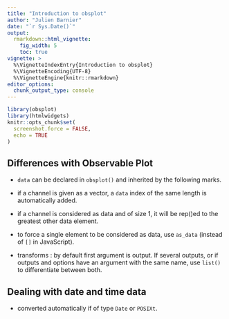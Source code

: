 ```yaml
---
title: "Introduction to obsplot"
author: "Julien Barnier"
date: "`r Sys.Date()`"
output:
  rmarkdown::html_vignette:
    fig_width: 5
    toc: true
vignette: >
  %\VignetteIndexEntry{Introduction to obsplot}
  %\VignetteEncoding{UTF-8}
  %\VignetteEngine{knitr::rmarkdown}
editor_options: 
  chunk_output_type: console
---
```


```r
library(obsplot)
library(htmlwidgets)
knitr::opts_chunk$set(
  screenshot.force = FALSE,
  echo = TRUE
)
```



## Differences with Observable Plot

- `data` can be declared in `obsplot()` and inherited by the following marks.
- if a channel is given as a vector, a `data` index of the same length is automatically added.
- if a channel is considered as data and of size 1, it will be rep()ed to the greatest other data element.
- to force a single element to be considered as data, use `as_data` (instead of `[]` in JavaScript).

- transforms : by default first argument is output. If several outputs, or if outputs and options have an argument with the same name, use `list()` to differentiate between both.

## Dealing with date and time data

- converted automatically if of type `Date` or `POSIXt`.